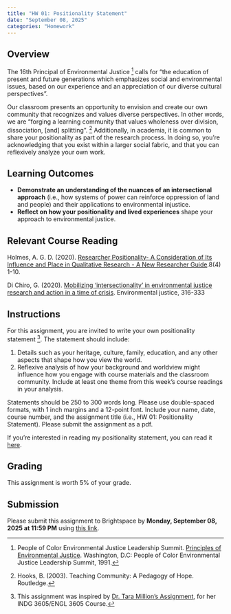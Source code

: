 ```yaml
---
title: "HW 01: Positionality Statement"
date: "September 08, 2025"
categories: "Homework"
---
```


## Overview 
The 16th Principal of Environmental Justice [^1] calls for "the education of present and future generations which emphasizes social and environmental issues, based on our experience and an appreciation of our diverse cultural perspectives". 

Our classroom presents an opportunity to envision and create our own community that recognizes and values diverse perspectives. In other words, we are "forging a learning community that values wholeness over division, dissociation, [and] splitting". [^2] Additionally, in academia, it is common to share your positionality as part of the research process. In doing so, you're  acknowledging that you exist within a larger social fabric, and that you can reflexively analyze your own work. 

## Learning Outcomes
- **Demonstrate an understanding of the nuances of an intersectional approach** (i.e., how systems of power can reinforce oppression of land and people) and their applications to environmental injustice.
- **Reflect on how your positionality and lived experiences** shape your approach to environmental justice. 

## Relevant Course Reading 
Holmes, A. G. D. (2020). [Researcher Positionality- A Consideration of Its Influence and Place in Qualitative Research - A New Researcher Guide](https://www.ulethbridge.ca/sites/default/files/2024/09/holmes_2020.pdf).8(4) 1-10. 

Di Chiro, G. (2020). [Mobilizing 'intersectionality' in environmental justice research and action in a time of crisis](https://ebookcentral.proquest.com/lib/well/reader.action?docID=6228917&ppg=463&c=RVBVQg). Environmental justice, 316-333     

## Instructions
For this assignment, you are invited to write your own positionality statement [^3]. The statement should include: 

 1.  Details such as your heritage, culture, family, education, and any other aspects that shape how you view the world. 
 2.  Reflexive analysis of how your background and worldview might influence how you engage with course materials and the classroom community. Include at least one theme from this week's course readings in your analysis. 

Statements should be 250 to 300 words long. Please use double-spaced formats, with 1 inch margins and a 12-point font. Include your name, date, course number, and the assignment title (i.e., HW 01: Positionality Statement). Please submit the assignment as a pdf.

::: {.callout-note}
If you're interested in reading my positionality statement, you can read it [here](cab_ps.qmd).
:::
   

## Grading

This assignment is worth 5% of your grade.


## Submission 
Please submit this assignment to Brightspace by **Monday, September 08, 2025 at 11:59 PM** using [this link](https://brightspace.wellesley.edu/d2l/home/7420).

[^1]: People of Color Environmental Justice Leadership Summit. [Principles of Environmental Justice](https://ejnet.org/ej/principles.pdf). Washington, D.C: People of Color Environmental Justice Leadership Summit, 1991.

[^2]: Hooks, B. (2003). Teaching Community: A Pedagogy of Hope. Routledge.

[^3]: This assignment was inspired by [Dr. Tara Million's Assignment](https://www.ulethbridge.ca/sites/default/files/2024/09/positionalityassignment_sample_million_2024.pdf), for her INDG 3605/ENGL 3605 Course.